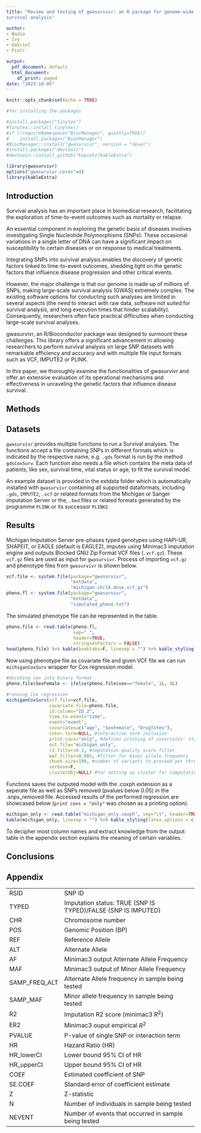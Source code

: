 ```yaml
---
title: "Review and testing of gwasurvivr: an R package for genome-wide
survival analysis"

author:
- Nadia
- Ivy
- Gabriel
- Piotr

output:
  pdf_document: default
  html_document:
    df_print: paged
date: "2023-10-05"
---
```


```r
knitr::opts_chunk$set(echo = TRUE)

#for installing the packages

#install.packages("tinytex")
#tinytex::install_tinytex()
#if (!requireNamespace("BiocManager", quietly=TRUE))
#    install.packages("BiocManager")
#BiocManager::install("gwasurvivr", version = "devel")
#install.packages("devtools")
#devtools::install_github("kupietz/kableExtra")

library(gwasurvivr)
options("gwasurvivr.cores"=4) 
library(kableExtra)
```

## Introduction

Survival analysis has an important place in biomedical research, facilitating the exploration of time-to-event outcomes such as mortality or relapse. 

An essential component in exploring the genetic basis of diseases involves investigating Single Nucleotide Polymorphisms (SNPs). These occasional variations in a single letter of DNA can have a significant impact on susceptibility to certain diseases or on response to medical treatments. 

Integrating SNPs into survival analysis enables the discovery of genetic factors linked to time-to-event outcomes, shedding light on the genetic factors that influence disease progression and other critical events.

However, the major challenge is that our genome is made up of millions of SNPs, making large-scale survival analysis (GWAS) extremely complex. The existing software options for conducting such analyses are limited in several aspects (the need to interact with raw data, software not suited for survival analysis, and long execution times that hinder scalability). Consequently, researchers often face practical difficulties when conducting large-scale survival analyses.

gwasurvivr, an R/Bioconductor package was designed to surmount these challenges. This library offers a significant advancement in allowing researchers to perform survival analysis on large SNP datasets with remarkable efficiency and accuracy and with multiple file input formats such as VCF, IMPUTE2 or PLINK. 

In this paper, we thoroughly examine the functionalities of gwasurvivr and offer an extensive evaluation of its operational mechanisms and effectiveness in unraveling the genetic factors that influence disease survival.

## Methods

## Datasets

`gwasurvivr` provides multiple functions to run a Survival analyses. The functions
accept a file containing SNPs in different formats which is indicated by the 
respective name, e.g. `.gds` format is run by the method `gdsCoxSurv`. Each function
also needs a file which contains the meta data of patients, like sex, survival time,
vital status or age, to fit the survival model.

An example dataset is provided in the extdata folder which is automatically
installed with `gwasurvivr` containing all supported dataformats, including
`.gds`, `IMPUTE2`, `.vcf` or related formats from the Michigan or Sanger imputation
Server or the, `.bed` files or related formats generated by the programme 
`PLINK` or its successor `PLINK2`

## Results

Michigan Imputation Server pre-phases typed genotypes using HAPI-UR, SHAPEIT, or EAGLE (default is EAGLE2), imputes using Minimac3 imputation engine and outputs Blocked GNU Zip Format VCF files (`.vcf.gz`). These `vcf.gz` files are used as input for `gwasurvivr`. Process of importing `vcf.gz` and phenotype files from `gwasurvivr` is shown below.

```r
vcf.file <- system.file(package="gwasurvivr",
                        "extdata", 
                        "michigan.chr14.dose.vcf.gz")
pheno.fl <- system.file(package="gwasurvivr",
                        "extdata", 
                        "simulated_pheno.txt")
```

The simulated phenotype file can be represented in the table.

```r
pheno.file <- read.table(pheno.fl,
                         sep=" ", 
                         header=TRUE,
                         stringsAsFactors = FALSE)
head(pheno.file) %>% kable(booktabs=F, linesep = "") %>% kable_styling(latex_options = c("HOLD_position"))
```

Now using phenotype file as covariate file and given VCF file we can run `michiganCoxSurv` wrapper for Cox regression model.

```r
#decoding sex into binary format
pheno.file$SexFemale <- ifelse(pheno.file$sex=="female", 1L, 0L)

#running Cox regression
michiganCoxSurv(vcf.file=vcf.file,
                covariate.file=pheno.file,
                id.column="ID_2",
                time.to.event="time",
                event="event",
                covariates=c("age", "SexFemale", "DrugTxYes"),
                inter.term=NULL, #interaction term inclusion
                print.covs="only", #defines printing of covariates' statistics
                out.file="michigan_only",
                r2.filter=0.3, #imputation quality score filter
                maf.filter=0.005, #filter for minor allele frequency
                chunk.size=100, #number of variants to proceed per thread
                verbose=F,
                clusterObj=NULL) #for setting up cluster for computations
```

Functions saves the outputed model with the .coxph extension as a seperate file as well as SNPs removed (pvalues below 0.05) in the .snps_removed file.
Accessed results of the performed regression are showcased below (`print covs = "only"` was chosen as a printing option).

```r
michigan_only <- read.table("michigan_only.coxph", sep="\t", header=TRUE, stringsAsFactors = FALSE) %>% t()
kable(michigan_only, linesep = "") %>% kable_styling(latex_options = c("HOLD_position"))
```

To decipher most column names and extract knowledge from the output table in the appendix section explains the meaning of certain variables.

## Conclusions

## Appendix

|   |   |
|---|---|
| RSID  | SNP ID | 	
| TYPED | Imputation status: TRUE (SNP IS TYPED)/FALSE (SNP IS IMPUTED)|
|CHR |	Chromosome number |
|POS |	Genomic Position (BP)|
|REF |	Reference Allele|
|ALT |	Alternate Allele|
| AF | Minimac3 output Alternate Allele Frequency|
| MAF | Minimac3 output of Minor Allele Frequency|
|SAMP_FREQ_ALT |	Alternate Allele frequency in sample being tested|
|SAMP_MAF |	Minor allele frequency in sample being tested|
| R2 | Imputation R2 score (minimac3 $R^2$)|
| ER2 | Minimac3 ouput empirical $R^2$ |
|PVALUE |	P-value of single SNP or interaction term|
|HR |	Hazard Ratio (HR)|
|HR_lowerCI |	Lower bound 95% CI of HR|
|HR_upperCI |	Upper bound 95% CI of HR|
|COEF |	Estimated coefficient of SNP|
|SE.COEF |	Standard error of coefficient estimate|
|Z |	Z-statistic|
|N |	Number of individuals in sample being tested|
|NEVENT |	Number of events that occurred in sample being tested|
